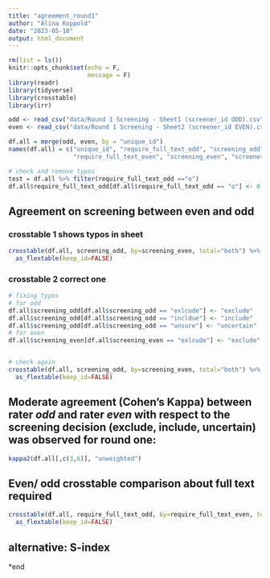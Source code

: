 ```yaml
---
title: "agreement_round1"
author: "Alina Koppold"
date: "2023-05-10"
output: html_document
---
```


```r
rm(list = ls())
knitr::opts_chunk$set(echo = F,
                      message = F)
library(readr)
library(tidyverse)
library(crosstable)
library(irr)
```


```r
odd <- read_csv("data/Round 1 Screening - Sheet1 (screener_id ODD).csv") %>% drop_na(unique_id) %>% select(1,7, 8,9)
even <- read_csv("data/Round 1 Screening - Sheet2 (screener_id EVEN).csv")%>% drop_na(unique_id) %>% select(1,7, 8,9)
```

```r
df.all = merge(odd, even, by = "unique_id")
names(df.all) = c("unique_id", "require_full_text_odd", "screening_odd", "screener_odd", 
                  "require_full_text_even", "screening_even", "screener_even")

# check and remove typos
test = df.all %>% filter(require_full_text_odd =="o")
df.all$require_full_text_odd[df.all$require_full_text_odd == "o"] <- 0
```

## Agreement on screening between even and odd
### crosstable 1 shows typos in sheet

```r
crosstable(df.all, screening_odd, by=screening_even, total="both") %>%
  as_flextable(keep_id=FALSE)
```

### crosstable 2 correct one
```r
# fixing typos 
# for odd
df.all$screening_odd[df.all$screening_odd == "exlcude"] <- "exclude"
df.all$screening_odd[df.all$screening_odd == "incldue"] <- "include"
df.all$screening_odd[df.all$screening_odd == "unsure"] <- "uncertain"
# for even
df.all$screening_even[df.all$screening_even == "exlcude"] <- "exclude"


# check again
crosstable(df.all, screening_odd, by=screening_even, total="both") %>%
  as_flextable(keep_id=FALSE)
```


## Moderate agreement (Cohen's Kappa) between rater *odd* and rater *even* with respect to the screening decision (exclude, include, uncertain) was observed for round one: 
```r
kappa2(df.all[,c(3,6)], "unweighted")
```


## Even/ odd crosstable comparison about full text required
```r
crosstable(df.all, require_full_text_odd, by=require_full_text_even, total="both") %>%
  as_flextable(keep_id=FALSE)
```

## alternative: S-index 
*end